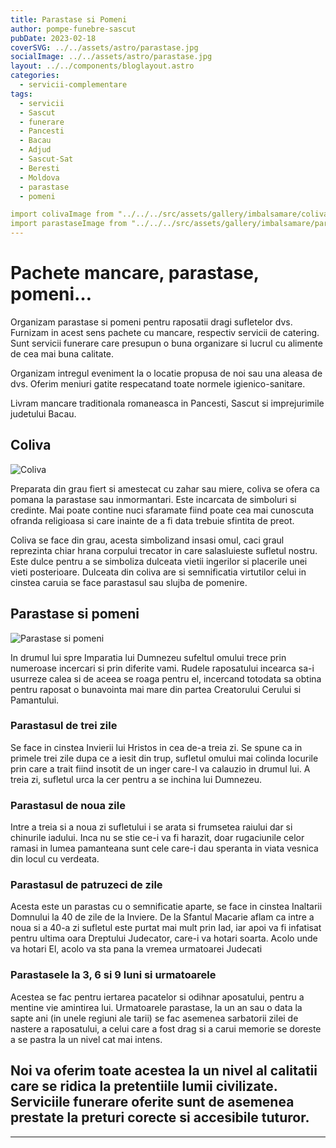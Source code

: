 ```yaml
---
title: Parastase si Pomeni
author: pompe-funebre-sascut
pubDate: 2023-02-18
coverSVG: ../../assets/astro/parastase.jpg
socialImage: ../../assets/astro/parastase.jpg
layout: ../../components/bloglayout.astro
categories:
  - servicii-complementare
tags:
  - servicii
  - Sascut
  - funerare
  - Pancesti
  - Bacau
  - Adjud
  - Sascut-Sat
  - Beresti
  - Moldova
  - parastase
  - pomeni

import colivaImage from "../../../src/assets/gallery/imbalsamare/coliva.jpeg";
import parastaseImage from "../../../src/assets/gallery/imbalsamare/parastase_pomeni.jpg";
---
```



# Pachete mancare, parastase, pomeni…

Organizam parastase si pomeni pentru raposatii dragi sufletelor dvs. Furnizam in acest sens pachete cu mancare, respectiv servicii de catering. Sunt servicii funerare care presupun o buna organizare si lucrul cu alimente de cea mai buna calitate.

Organizam intregul eveniment la o locatie propusa de noi sau una aleasa de dvs. Oferim meniuri gatite respecatand toate normele igienico-sanitare.

Livram mancare traditionala romaneasca in Pancesti, Sascut si imprejurimile judetului Bacau.
## Coliva

<Image src={colivaImage} alt="Coliva" class="w-2/4 float-left mr-4" />

Preparata din grau fiert si amestecat cu zahar sau miere, coliva se ofera ca pomana la parastase sau inmormantari. Este incarcata de simboluri si credinte. Mai poate contine nuci sfaramate fiind poate cea mai cunoscuta ofranda religioasa si care inainte de a fi data trebuie sfintita de preot.

Coliva se face din grau, acesta simbolizand insasi omul, caci graul reprezinta chiar hrana corpului trecator in care salasluieste sufletul nostru. Este dulce pentru a se simboliza dulceata vietii ingerilor si placerile unei vieti posterioare. Dulceata din coliva are si semnificatia virtutilor celui in cinstea caruia se face parastasul sau slujba de pomenire.

## Parastase si pomeni

<Image src={parastaseImage} alt="Parastase si pomeni" class="w-1/3 float-right mr-4" />

In drumul lui spre Imparatia lui Dumnezeu sufeltul omului trece prin numeroase incercari si prin diferite vami. Rudele raposatului incearca sa-i usurreze calea si de aceea se roaga pentru el, incercand totodata sa obtina pentru raposat o bunavointa mai mare din partea Creatorului Cerului si Pamantului.


### Parastasul de trei zile

Se face in cinstea Invierii lui Hristos in cea de-a treia zi. Se spune ca in primele trei zile dupa ce a iesit din trup, sufletul omului mai colinda locurile prin care a trait fiind insotit de un inger care-l va calauzio in drumul lui. A treia zi, sufletul urca la cer pentru a se inchina lui Dumnezeu.

### Parastasul de noua zile
Intre a treia si a noua zi sufletului i se arata si frumsetea raiului dar si chinurile iadului. Inca nu se stie ce-i va fi harazit, doar rugaciunile celor ramasi in lumea pamanteana sunt cele care-i dau speranta in viata vesnica din locul cu verdeata.

### Parastasul de patruzeci de zile
Acesta este un parastas cu o semnificatie aparte, se face in cinstea Inaltarii Domnului la 40 de zile de la Inviere. De la Sfantul Macarie aflam ca intre a noua si a 40-a zi sufletul este purtat mai mult prin Iad, iar apoi va fi infatisat pentru ultima oara Dreptului Judecator, care-i va hotari soarta. Acolo unde va hotari El, acolo va sta pana la vremea urmatoarei Judecati


### Parastasele la 3, 6 si 9 luni si urmatoarele
Acestea se fac pentru iertarea pacatelor si odihnar aposatului, pentru a mentine vie amintirea lui. Urmatoarele parastase, la un an sau o data la sapte ani (in unele regiuni ale tarii) se fac asemenea sarbatorii zilei de nastere a raposatului, a celui care a fost drag si a carui memorie se doreste a se pastra la un nivel cat mai intens.

## Noi va  oferim toate acestea la un nivel al calitatii care se ridica la pretentiile lumii civilizate. Serviciile funerare oferite sunt de asemenea prestate la preturi corecte si accesibile tuturor.

---


